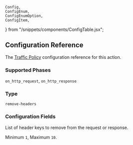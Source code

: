 
	Config,
	ConfigEnum,
	ConfigEnumOption,
	ConfigItem,
} from "/snippets/components/ConfigTable.jsx";

## Configuration Reference

The [Traffic Policy](/traffic-policy/) configuration
reference for this action.

### Supported Phases

`on_http_request`, `on_http_response`

### Type

`remove-headers`

### Configuration Fields

<Config>
	<ConfigItem title="headers" type="array of strings" required={true}>
		<p>List of header keys to remove from the request or response.</p>
		<p>
			Minimum <code>1</code>, Maximum <code>10</code>.
		</p>
	</ConfigItem>
</Config>

